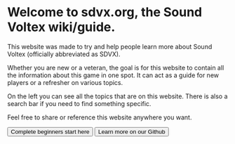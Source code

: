 
# Welcome to sdvx.org, the Sound Voltex wiki/guide.

This website was made to try and help people learn more about Sound Voltex
(officially abbreviated as SDVX).

Whether you are new or a veteran, the goal is for this website to contain all
the information about this game in one spot. It can act as a guide for new
players or a refresher on various topics.

On the left you can see all the topics that are on this website. There is also a
search bar if you need to find something specific.

Feel free to share or reference this website anywhere you want.

<div className="flex gap-4 flex-col md:gap-2 md:flex-row md:items-stretch mt-8">
  <Button href="/setup" icon="rocket" theme="blue">
    Complete beginners start here
  </Button>
  <Button
    href="https://github.com/zzunja/sdvxwiki"
    icon="github"
    theme="cyan"
    external={true}
  >
    Learn more on our Github
  </Button>
</div>
